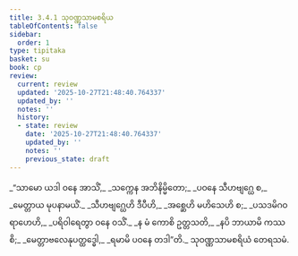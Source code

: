 ```yaml
---
title: 3.4.1 သုဝဏ္ဏသာမစရိယ
tableOfContents: false
sidebar:
  order: 1
type: tipitaka
basket: su
book: cp
review:
  current: review
  updated: '2025-10-27T21:48:40.764337'
  updated_by: ''
  notes: ''
  history:
  - state: review
    date: '2025-10-27T21:48:40.764337'
    updated_by: ''
    notes: ''
    previous_state: draft
---
```



<ReviewStatus review={frontmatter.review} showDetails={true} />

<HypothesisAnnotation frontmatter={frontmatter} />

<DynamicBreadcrumb />

<Division number="111" book="cp" e="ch" v="21" p="418">

<Paragraph number="391" type="verses" book="cp">
_“သာမော ယဒါ ဝနေ အာသိံ,_  
_သက္ကေန အဘိနိမ္မိတော;_  
_ပဝနေ သီဟဗျဂ္ဃေ စ,_  
_မေတ္တာယ မုပနာမယိံ._  

</Paragraph>

</Division>
<Division number="112" book="cp" e="ch" v="21" p="418">

<Paragraph number="392" type="verses" book="cp">
_သီဟဗျဂ္ဃေဟိ ဒီပီဟိ,_  
_အစ္ဆေဟိ မဟိသေဟိ စ;_  
_ပသဒမိဂဝရာဟေဟိ,_  
_ပရိဝါရေတွာ ဝနေ ဝသိံ._  

</Paragraph>

</Division>
<Division number="113" book="cp" e="ch" v="21" p="418">

<Paragraph number="393" type="verses" book="cp">
_န မံ ကောစိ ဥတ္တသတိ,_  
_နပိ ဘာယာမိ ကဿစိ;_  
_မေတ္တာဗလေနုပတ္ထဒ္ဓေါ,_  
_ရမာမိ ပဝနေ တဒါ”တိ._  


</Paragraph>
</Division>

<Paragraph number="394" type="center" book="cp">
သုဝဏ္ဏသာမစရိယံ တေရသမံ.
</Paragraph>